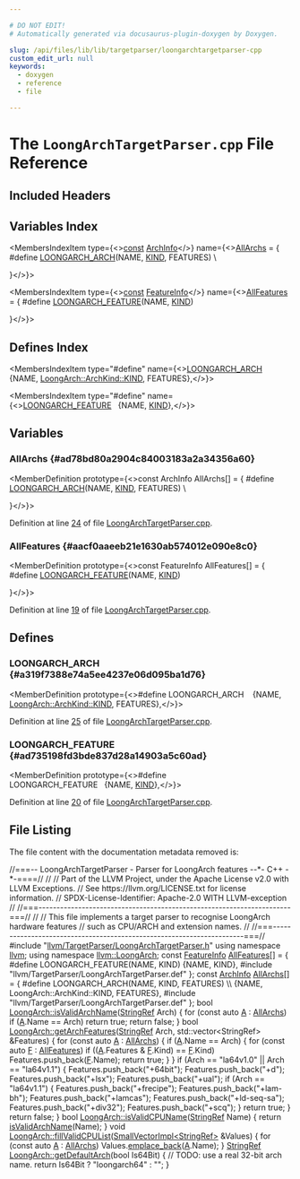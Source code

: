 ```yaml
---

# DO NOT EDIT!
# Automatically generated via docusaurus-plugin-doxygen by Doxygen.

slug: /api/files/lib/lib/targetparser/loongarchtargetparser-cpp
custom_edit_url: null
keywords:
  - doxygen
  - reference
  - file

---
```





# The `LoongArchTargetParser.cpp` File Reference

<DoxygenPage pluginConfig={pluginConfig}>



## Included Headers

<IncludesList>
<IncludesListItem
  filePath="llvm/TargetParser/LoongArchTargetParser.h"
  permalink="/docs/api/files/include/include/llvm/include/llvm/targetparser/loongarchtargetparser-h"
  isLocal="true" />
<IncludesListItem
  filePath="llvm/TargetParser/LoongArchTargetParser.def"
  permalink=""
  isLocal="true" />
</IncludesList>

## Variables Index

<MembersIndex>

<MembersIndexItem
  type={<><a href="/docs/api/files/lib/lib/target/lib/target/aarch64/aarch64promoteconstant-cpp/#a90f8350fecae261c25be85d38b451bff">const</a> <a href="/docs/api/structs/llvm/loongarch/archinfo">ArchInfo</a></>}
  name={<><a href="#ad78bd80a2904c84003183a2a34356a60">AllArchs</a> = &#123;
#define <a href="/docs/api/files/include/include/llvm/include/llvm/targetparser/loongarchtargetparser-h/#a319f7388e74a5ee4237e06d095ba1d76">LOONGARCH&#95;ARCH</a>(NAME, <a href="/docs/api/files/include/include/llvm/include/llvm/debuginfo/include/llvm/debuginfo/logicalview/include/llvm/debuginfo/logicalview/core/lvsupport-h/#a0fe94e4721fb2c4dfc05937e4c71aa2c">KIND</a>, FEATURES)                                   \\
                                              

&#125;</>}>
</MembersIndexItem>

<MembersIndexItem
  type={<><a href="/docs/api/files/lib/lib/target/lib/target/aarch64/aarch64promoteconstant-cpp/#a90f8350fecae261c25be85d38b451bff">const</a> <a href="/docs/api/structs/llvm/loongarch/featureinfo">FeatureInfo</a></>}
  name={<><a href="#aacf0aaeeb21e1630ab574012e090e8c0">AllFeatures</a> = &#123;
#define <a href="/docs/api/files/include/include/llvm/include/llvm/targetparser/loongarchtargetparser-h/#ad735198fd3bde837d28a14903a5c60ad">LOONGARCH&#95;FEATURE</a>(NAME, <a href="/docs/api/files/include/include/llvm/include/llvm/debuginfo/include/llvm/debuginfo/logicalview/include/llvm/debuginfo/logicalview/core/lvsupport-h/#a0fe94e4721fb2c4dfc05937e4c71aa2c">KIND</a>)              

&#125;</>}>
</MembersIndexItem>

</MembersIndex>

## Defines Index

<MembersIndex>

<MembersIndexItem
  type="#define"
  name={<><a href="#a319f7388e74a5ee4237e06d095ba1d76">LOONGARCH&#95;ARCH</a>&nbsp;&nbsp;&nbsp;  &#123;NAME, <a href="/docs/api/files/include/include/llvm/include/llvm/debuginfo/include/llvm/debuginfo/logicalview/include/llvm/debuginfo/logicalview/core/lvsupport-h/#a0fe94e4721fb2c4dfc05937e4c71aa2c">LoongArch::ArchKind::KIND</a>, FEATURES&#125;,</>}>
</MembersIndexItem>

<MembersIndexItem
  type="#define"
  name={<><a href="#ad735198fd3bde837d28a14903a5c60ad">LOONGARCH&#95;FEATURE</a>&nbsp;&nbsp;&nbsp;&#123;NAME, <a href="/docs/api/files/include/include/llvm/include/llvm/debuginfo/include/llvm/debuginfo/logicalview/include/llvm/debuginfo/logicalview/core/lvsupport-h/#a0fe94e4721fb2c4dfc05937e4c71aa2c">KIND</a>&#125;,</>}>
</MembersIndexItem>

</MembersIndex>


<SectionDefinition>

## Variables

### AllArchs {#ad78bd80a2904c84003183a2a34356a60}

<MemberDefinition
  prototype={<>const ArchInfo AllArchs&#91;&#93; = &#123;
#define <a href="/docs/api/files/include/include/llvm/include/llvm/targetparser/loongarchtargetparser-h/#a319f7388e74a5ee4237e06d095ba1d76">LOONGARCH&#95;ARCH</a>(NAME, <a href="/docs/api/files/include/include/llvm/include/llvm/debuginfo/include/llvm/debuginfo/logicalview/include/llvm/debuginfo/logicalview/core/lvsupport-h/#a0fe94e4721fb2c4dfc05937e4c71aa2c">KIND</a>, FEATURES)                                   \\
                                              

&#125;</>}>

Definition at line <a href="#l00024">24</a> of file <a href="/docs/api/files/lib/lib/targetparser/loongarchtargetparser-cpp">LoongArchTargetParser.cpp</a>.
</MemberDefinition>

### AllFeatures {#aacf0aaeeb21e1630ab574012e090e8c0}

<MemberDefinition
  prototype={<>const FeatureInfo AllFeatures&#91;&#93; = &#123;
#define <a href="/docs/api/files/include/include/llvm/include/llvm/targetparser/loongarchtargetparser-h/#ad735198fd3bde837d28a14903a5c60ad">LOONGARCH&#95;FEATURE</a>(NAME, <a href="/docs/api/files/include/include/llvm/include/llvm/debuginfo/include/llvm/debuginfo/logicalview/include/llvm/debuginfo/logicalview/core/lvsupport-h/#a0fe94e4721fb2c4dfc05937e4c71aa2c">KIND</a>)              

&#125;</>}>

Definition at line <a href="#l00019">19</a> of file <a href="/docs/api/files/lib/lib/targetparser/loongarchtargetparser-cpp">LoongArchTargetParser.cpp</a>.
</MemberDefinition>

</SectionDefinition>

<SectionDefinition>

## Defines

### LOONGARCH&#95;ARCH {#a319f7388e74a5ee4237e06d095ba1d76}

<MemberDefinition
  prototype={<>#define LOONGARCH&#95;ARCH&nbsp;&nbsp;&nbsp;  &#123;NAME, <a href="/docs/api/files/include/include/llvm/include/llvm/debuginfo/include/llvm/debuginfo/logicalview/include/llvm/debuginfo/logicalview/core/lvsupport-h/#a0fe94e4721fb2c4dfc05937e4c71aa2c">LoongArch::ArchKind::KIND</a>, FEATURES&#125;,</>}>

Definition at line <a href="#l00025">25</a> of file <a href="/docs/api/files/lib/lib/targetparser/loongarchtargetparser-cpp">LoongArchTargetParser.cpp</a>.
</MemberDefinition>

### LOONGARCH&#95;FEATURE {#ad735198fd3bde837d28a14903a5c60ad}

<MemberDefinition
  prototype={<>#define LOONGARCH&#95;FEATURE&nbsp;&nbsp;&nbsp;&#123;NAME, <a href="/docs/api/files/include/include/llvm/include/llvm/debuginfo/include/llvm/debuginfo/logicalview/include/llvm/debuginfo/logicalview/core/lvsupport-h/#a0fe94e4721fb2c4dfc05937e4c71aa2c">KIND</a>&#125;,</>}>

Definition at line <a href="#l00020">20</a> of file <a href="/docs/api/files/lib/lib/targetparser/loongarchtargetparser-cpp">LoongArchTargetParser.cpp</a>.
</MemberDefinition>

</SectionDefinition>

## File Listing

The file content with the documentation metadata removed is:

<ProgramListing>

<Link id="l00001" /><CodeLine lineNumber="1"><span class="doxyHighlightComment">//===-- LoongArchTargetParser - Parser for LoongArch features --&#42;- C++ -&#42;-====//</span></CodeLine>
<Link id="l00002" /><CodeLine lineNumber="2"><span class="doxyHighlightComment">//</span></CodeLine>
<Link id="l00003" /><CodeLine lineNumber="3"><span class="doxyHighlightComment">// Part of the LLVM Project, under the Apache License v2.0 with LLVM Exceptions.</span></CodeLine>
<Link id="l00004" /><CodeLine lineNumber="4"><span class="doxyHighlightComment">// See https://llvm.org/LICENSE.txt for license information.</span></CodeLine>
<Link id="l00005" /><CodeLine lineNumber="5"><span class="doxyHighlightComment">// SPDX-License-Identifier: Apache-2.0 WITH LLVM-exception</span></CodeLine>
<Link id="l00006" /><CodeLine lineNumber="6"><span class="doxyHighlightComment">//</span></CodeLine>
<Link id="l00007" /><CodeLine lineNumber="7"><span class="doxyHighlightComment">//===----------------------------------------------------------------------===//</span></CodeLine>
<Link id="l00008" /><CodeLine lineNumber="8"><span class="doxyHighlightComment">//</span></CodeLine>
<Link id="l00009" /><CodeLine lineNumber="9"><span class="doxyHighlightComment">// This file implements a target parser to recognise LoongArch hardware features</span></CodeLine>
<Link id="l00010" /><CodeLine lineNumber="10"><span class="doxyHighlightComment">// such as CPU/ARCH and extension names.</span></CodeLine>
<Link id="l00011" /><CodeLine lineNumber="11"><span class="doxyHighlightComment">//</span></CodeLine>
<Link id="l00012" /><CodeLine lineNumber="12"><span class="doxyHighlightComment">//===----------------------------------------------------------------------===//</span></CodeLine>
<Link id="l00013" /><CodeLine lineNumber="13"></CodeLine>
<Link id="l00014" /><CodeLine lineNumber="14"><span class="doxyHighlightPreprocessor">#include &quot;<a href="/docs/api/files/include/include/llvm/include/llvm/targetparser/loongarchtargetparser-h">llvm/TargetParser/LoongArchTargetParser.h</a>&quot;</span></CodeLine>
<Link id="l00015" /><CodeLine lineNumber="15"></CodeLine>
<Link id="l00016" /><CodeLine lineNumber="16"><span class="doxyHighlightKeyword">using namespace </span><span class="doxyHighlight"><a href="/docs/api/namespaces/llvm">llvm</a>;</span></CodeLine>
<Link id="l00017" /><CodeLine lineNumber="17"><span class="doxyHighlightKeyword">using namespace </span><span class="doxyHighlight"><a href="/docs/api/namespaces/llvm/loongarch">llvm::LoongArch</a>;</span></CodeLine>
<Link id="l00018" /><CodeLine lineNumber="18"></CodeLine>
<Link id="l00019" /><CodeLine lineNumber="19" lineLink="#aacf0aaeeb21e1630ab574012e090e8c0"><span class="doxyHighlightKeyword">const</span><span class="doxyHighlight"> <a href="/docs/api/structs/llvm/loongarch/featureinfo">FeatureInfo</a> <a href="#aacf0aaeeb21e1630ab574012e090e8c0">AllFeatures</a>&#91;&#93; = &#123;</span></CodeLine>
<Link id="l00020" /><CodeLine lineNumber="20"><span class="doxyHighlightPreprocessor">#define LOONGARCH&#95;FEATURE(NAME, KIND) &#123;NAME, KIND&#125;,</span></CodeLine>
<Link id="l00021" /><CodeLine lineNumber="21"><span class="doxyHighlightPreprocessor">#include &quot;llvm/TargetParser/LoongArchTargetParser.def&quot;</span></CodeLine>
<Link id="l00022" /><CodeLine lineNumber="22"><span class="doxyHighlight">&#125;;</span></CodeLine>
<Link id="l00023" /><CodeLine lineNumber="23"></CodeLine>
<Link id="l00024" /><CodeLine lineNumber="24" lineLink="#ad78bd80a2904c84003183a2a34356a60"><span class="doxyHighlightKeyword">const</span><span class="doxyHighlight"> <a href="/docs/api/structs/llvm/loongarch/archinfo">ArchInfo</a> <a href="#ad78bd80a2904c84003183a2a34356a60">AllArchs</a>&#91;&#93; = &#123;</span></CodeLine>
<Link id="l00025" /><CodeLine lineNumber="25"><span class="doxyHighlightPreprocessor">#define LOONGARCH&#95;ARCH(NAME, KIND, FEATURES)                                   \\</span></CodeLine>
<Link id="l00026" /><CodeLine lineNumber="26"><span class="doxyHighlightPreprocessor">  &#123;NAME, LoongArch::ArchKind::KIND, FEATURES&#125;,</span></CodeLine>
<Link id="l00027" /><CodeLine lineNumber="27"><span class="doxyHighlightPreprocessor">#include &quot;llvm/TargetParser/LoongArchTargetParser.def&quot;</span></CodeLine>
<Link id="l00028" /><CodeLine lineNumber="28"><span class="doxyHighlight">&#125;;</span></CodeLine>
<Link id="l00029" /><CodeLine lineNumber="29"></CodeLine>
<Link id="l00030" /><CodeLine lineNumber="30" lineLink="/docs/api/namespaces/llvm/loongarch/#a9ed55f5a0ac555b889c11ff633ae1eba"><span class="doxyHighlightKeywordType">bool</span><span class="doxyHighlight"> <a href="/docs/api/namespaces/llvm/loongarch/#a9ed55f5a0ac555b889c11ff633ae1eba">LoongArch::isValidArchName</a>(<a href="/docs/api/classes/llvm/stringref">StringRef</a> Arch) &#123;</span></CodeLine>
<Link id="l00031" /><CodeLine lineNumber="31"><span class="doxyHighlight">  </span><span class="doxyHighlightKeywordFlow">for</span><span class="doxyHighlight"> (</span><span class="doxyHighlightKeyword">const</span><span class="doxyHighlight"> </span><span class="doxyHighlightKeyword">auto</span><span class="doxyHighlight"> <a href="/docs/api/files/lib/lib/ir/builtingcs-cpp/#a2e38c85003a042421cde1647632d0b72">A</a> : <a href="#ad78bd80a2904c84003183a2a34356a60">AllArchs</a>)</span></CodeLine>
<Link id="l00032" /><CodeLine lineNumber="32"><span class="doxyHighlight">    </span><span class="doxyHighlightKeywordFlow">if</span><span class="doxyHighlight"> (<a href="/docs/api/files/lib/lib/ir/builtingcs-cpp/#a2e38c85003a042421cde1647632d0b72">A</a>.Name == Arch)</span></CodeLine>
<Link id="l00033" /><CodeLine lineNumber="33"><span class="doxyHighlight">      </span><span class="doxyHighlightKeywordFlow">return</span><span class="doxyHighlight"> </span><span class="doxyHighlightKeyword">true</span><span class="doxyHighlight">;</span></CodeLine>
<Link id="l00034" /><CodeLine lineNumber="34"><span class="doxyHighlight">  </span><span class="doxyHighlightKeywordFlow">return</span><span class="doxyHighlight"> </span><span class="doxyHighlightKeyword">false</span><span class="doxyHighlight">;</span></CodeLine>
<Link id="l00035" /><CodeLine lineNumber="35"><span class="doxyHighlight">&#125;</span></CodeLine>
<Link id="l00036" /><CodeLine lineNumber="36"></CodeLine>
<Link id="l00037" /><CodeLine lineNumber="37" lineLink="/docs/api/namespaces/llvm/loongarch/#a409838e230dbdf71fd3a268819adf0fc"><span class="doxyHighlightKeywordType">bool</span><span class="doxyHighlight"> <a href="/docs/api/namespaces/llvm/loongarch/#a409838e230dbdf71fd3a268819adf0fc">LoongArch::getArchFeatures</a>(<a href="/docs/api/classes/llvm/stringref">StringRef</a> Arch,</span></CodeLine>
<Link id="l00038" /><CodeLine lineNumber="38"><span class="doxyHighlight">                                std::vector&lt;StringRef&gt; &amp;Features) &#123;</span></CodeLine>
<Link id="l00039" /><CodeLine lineNumber="39"><span class="doxyHighlight">  </span><span class="doxyHighlightKeywordFlow">for</span><span class="doxyHighlight"> (</span><span class="doxyHighlightKeyword">const</span><span class="doxyHighlight"> </span><span class="doxyHighlightKeyword">auto</span><span class="doxyHighlight"> <a href="/docs/api/files/lib/lib/ir/builtingcs-cpp/#a2e38c85003a042421cde1647632d0b72">A</a> : <a href="#ad78bd80a2904c84003183a2a34356a60">AllArchs</a>) &#123;</span></CodeLine>
<Link id="l00040" /><CodeLine lineNumber="40"><span class="doxyHighlight">    </span><span class="doxyHighlightKeywordFlow">if</span><span class="doxyHighlight"> (<a href="/docs/api/files/lib/lib/ir/builtingcs-cpp/#a2e38c85003a042421cde1647632d0b72">A</a>.Name == Arch) &#123;</span></CodeLine>
<Link id="l00041" /><CodeLine lineNumber="41"><span class="doxyHighlight">      </span><span class="doxyHighlightKeywordFlow">for</span><span class="doxyHighlight"> (</span><span class="doxyHighlightKeyword">const</span><span class="doxyHighlight"> </span><span class="doxyHighlightKeyword">auto</span><span class="doxyHighlight"> <a href="/docs/api/files/lib/lib/support/md5-cpp/#a96d73bbd7af15cb1fc38c3f4a3bd82e9">F</a> : <a href="#aacf0aaeeb21e1630ab574012e090e8c0">AllFeatures</a>)</span></CodeLine>
<Link id="l00042" /><CodeLine lineNumber="42"><span class="doxyHighlight">        </span><span class="doxyHighlightKeywordFlow">if</span><span class="doxyHighlight"> ((<a href="/docs/api/files/lib/lib/ir/builtingcs-cpp/#a2e38c85003a042421cde1647632d0b72">A</a>.Features &amp; <a href="/docs/api/files/lib/lib/support/md5-cpp/#a96d73bbd7af15cb1fc38c3f4a3bd82e9">F</a>.Kind) == <a href="/docs/api/files/lib/lib/support/md5-cpp/#a96d73bbd7af15cb1fc38c3f4a3bd82e9">F</a>.Kind)</span></CodeLine>
<Link id="l00043" /><CodeLine lineNumber="43"><span class="doxyHighlight">          Features.push&#95;back(<a href="/docs/api/files/lib/lib/support/md5-cpp/#a96d73bbd7af15cb1fc38c3f4a3bd82e9">F</a>.Name);</span></CodeLine>
<Link id="l00044" /><CodeLine lineNumber="44"><span class="doxyHighlight">      </span><span class="doxyHighlightKeywordFlow">return</span><span class="doxyHighlight"> </span><span class="doxyHighlightKeyword">true</span><span class="doxyHighlight">;</span></CodeLine>
<Link id="l00045" /><CodeLine lineNumber="45"><span class="doxyHighlight">    &#125;</span></CodeLine>
<Link id="l00046" /><CodeLine lineNumber="46"><span class="doxyHighlight">  &#125;</span></CodeLine>
<Link id="l00047" /><CodeLine lineNumber="47"></CodeLine>
<Link id="l00048" /><CodeLine lineNumber="48"><span class="doxyHighlight">  </span><span class="doxyHighlightKeywordFlow">if</span><span class="doxyHighlight"> (Arch == </span><span class="doxyHighlightStringLiteral">&quot;la64v1.0&quot;</span><span class="doxyHighlight"> || Arch == </span><span class="doxyHighlightStringLiteral">&quot;la64v1.1&quot;</span><span class="doxyHighlight">) &#123;</span></CodeLine>
<Link id="l00049" /><CodeLine lineNumber="49"><span class="doxyHighlight">    Features.push&#95;back(</span><span class="doxyHighlightStringLiteral">&quot;+64bit&quot;</span><span class="doxyHighlight">);</span></CodeLine>
<Link id="l00050" /><CodeLine lineNumber="50"><span class="doxyHighlight">    Features.push&#95;back(</span><span class="doxyHighlightStringLiteral">&quot;+d&quot;</span><span class="doxyHighlight">);</span></CodeLine>
<Link id="l00051" /><CodeLine lineNumber="51"><span class="doxyHighlight">    Features.push&#95;back(</span><span class="doxyHighlightStringLiteral">&quot;+lsx&quot;</span><span class="doxyHighlight">);</span></CodeLine>
<Link id="l00052" /><CodeLine lineNumber="52"><span class="doxyHighlight">    Features.push&#95;back(</span><span class="doxyHighlightStringLiteral">&quot;+ual&quot;</span><span class="doxyHighlight">);</span></CodeLine>
<Link id="l00053" /><CodeLine lineNumber="53"><span class="doxyHighlight">    </span><span class="doxyHighlightKeywordFlow">if</span><span class="doxyHighlight"> (Arch == </span><span class="doxyHighlightStringLiteral">&quot;la64v1.1&quot;</span><span class="doxyHighlight">) &#123;</span></CodeLine>
<Link id="l00054" /><CodeLine lineNumber="54"><span class="doxyHighlight">      Features.push&#95;back(</span><span class="doxyHighlightStringLiteral">&quot;+frecipe&quot;</span><span class="doxyHighlight">);</span></CodeLine>
<Link id="l00055" /><CodeLine lineNumber="55"><span class="doxyHighlight">      Features.push&#95;back(</span><span class="doxyHighlightStringLiteral">&quot;+lam-bh&quot;</span><span class="doxyHighlight">);</span></CodeLine>
<Link id="l00056" /><CodeLine lineNumber="56"><span class="doxyHighlight">      Features.push&#95;back(</span><span class="doxyHighlightStringLiteral">&quot;+lamcas&quot;</span><span class="doxyHighlight">);</span></CodeLine>
<Link id="l00057" /><CodeLine lineNumber="57"><span class="doxyHighlight">      Features.push&#95;back(</span><span class="doxyHighlightStringLiteral">&quot;+ld-seq-sa&quot;</span><span class="doxyHighlight">);</span></CodeLine>
<Link id="l00058" /><CodeLine lineNumber="58"><span class="doxyHighlight">      Features.push&#95;back(</span><span class="doxyHighlightStringLiteral">&quot;+div32&quot;</span><span class="doxyHighlight">);</span></CodeLine>
<Link id="l00059" /><CodeLine lineNumber="59"><span class="doxyHighlight">      Features.push&#95;back(</span><span class="doxyHighlightStringLiteral">&quot;+scq&quot;</span><span class="doxyHighlight">);</span></CodeLine>
<Link id="l00060" /><CodeLine lineNumber="60"><span class="doxyHighlight">    &#125;</span></CodeLine>
<Link id="l00061" /><CodeLine lineNumber="61"><span class="doxyHighlight">    </span><span class="doxyHighlightKeywordFlow">return</span><span class="doxyHighlight"> </span><span class="doxyHighlightKeyword">true</span><span class="doxyHighlight">;</span></CodeLine>
<Link id="l00062" /><CodeLine lineNumber="62"><span class="doxyHighlight">  &#125;</span></CodeLine>
<Link id="l00063" /><CodeLine lineNumber="63"></CodeLine>
<Link id="l00064" /><CodeLine lineNumber="64"><span class="doxyHighlight">  </span><span class="doxyHighlightKeywordFlow">return</span><span class="doxyHighlight"> </span><span class="doxyHighlightKeyword">false</span><span class="doxyHighlight">;</span></CodeLine>
<Link id="l00065" /><CodeLine lineNumber="65"><span class="doxyHighlight">&#125;</span></CodeLine>
<Link id="l00066" /><CodeLine lineNumber="66"></CodeLine>
<Link id="l00067" /><CodeLine lineNumber="67" lineLink="/docs/api/namespaces/llvm/loongarch/#a51d5665bd2d5708908ea87e2aef48cf5"><span class="doxyHighlightKeywordType">bool</span><span class="doxyHighlight"> <a href="/docs/api/namespaces/llvm/loongarch/#a51d5665bd2d5708908ea87e2aef48cf5">LoongArch::isValidCPUName</a>(<a href="/docs/api/classes/llvm/stringref">StringRef</a> Name) &#123; </span><span class="doxyHighlightKeywordFlow">return</span><span class="doxyHighlight"> <a href="/docs/api/namespaces/llvm/loongarch/#a9ed55f5a0ac555b889c11ff633ae1eba">isValidArchName</a>(Name); &#125;</span></CodeLine>
<Link id="l00068" /><CodeLine lineNumber="68"></CodeLine>
<Link id="l00069" /><CodeLine lineNumber="69" lineLink="/docs/api/namespaces/llvm/loongarch/#af7c8d1932dbd377676019145bc7efa80"><span class="doxyHighlightKeywordType">void</span><span class="doxyHighlight"> <a href="/docs/api/namespaces/llvm/loongarch/#af7c8d1932dbd377676019145bc7efa80">LoongArch::fillValidCPUList</a>(<a href="/docs/api/classes/llvm/smallvectorimpl">SmallVectorImpl&lt;StringRef&gt;</a> &amp;Values) &#123;</span></CodeLine>
<Link id="l00070" /><CodeLine lineNumber="70"><span class="doxyHighlight">  </span><span class="doxyHighlightKeywordFlow">for</span><span class="doxyHighlight"> (</span><span class="doxyHighlightKeyword">const</span><span class="doxyHighlight"> </span><span class="doxyHighlightKeyword">auto</span><span class="doxyHighlight"> <a href="/docs/api/files/lib/lib/ir/builtingcs-cpp/#a2e38c85003a042421cde1647632d0b72">A</a> : <a href="#ad78bd80a2904c84003183a2a34356a60">AllArchs</a>)</span></CodeLine>
<Link id="l00071" /><CodeLine lineNumber="71"><span class="doxyHighlight">    Values.<a href="/docs/api/classes/llvm/smallvectorimpl/#a396fcfee6914c76974b73c3d203da6a5">emplace&#95;back</a>(<a href="/docs/api/files/lib/lib/ir/builtingcs-cpp/#a2e38c85003a042421cde1647632d0b72">A</a>.Name);</span></CodeLine>
<Link id="l00072" /><CodeLine lineNumber="72"><span class="doxyHighlight">&#125;</span></CodeLine>
<Link id="l00073" /><CodeLine lineNumber="73"></CodeLine>
<Link id="l00074" /><CodeLine lineNumber="74" lineLink="/docs/api/namespaces/llvm/loongarch/#a3542e87c44601a1d8d22b23aab30681b"><span class="doxyHighlight"><a href="/docs/api/classes/llvm/stringref">StringRef</a> <a href="/docs/api/namespaces/llvm/loongarch/#a3542e87c44601a1d8d22b23aab30681b">LoongArch::getDefaultArch</a>(</span><span class="doxyHighlightKeywordType">bool</span><span class="doxyHighlight"> Is64Bit) &#123;</span></CodeLine>
<Link id="l00075" /><CodeLine lineNumber="75"><span class="doxyHighlight">  </span><span class="doxyHighlightComment">// TODO: use a real 32-bit arch name.</span></CodeLine>
<Link id="l00076" /><CodeLine lineNumber="76"><span class="doxyHighlight">  </span><span class="doxyHighlightKeywordFlow">return</span><span class="doxyHighlight"> Is64Bit ? </span><span class="doxyHighlightStringLiteral">&quot;loongarch64&quot;</span><span class="doxyHighlight"> : </span><span class="doxyHighlightStringLiteral">&quot;&quot;</span><span class="doxyHighlight">;</span></CodeLine>
<Link id="l00077" /><CodeLine lineNumber="77"><span class="doxyHighlight">&#125;</span></CodeLine>

</ProgramListing>


</DoxygenPage>
